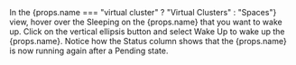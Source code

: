 
<Flow id="wakeup-manual-ui">
  <Step>
    In the <NavStep>{props.name === "virtual cluster" ? "Virtual Clusters" : "Spaces"}</NavStep> view, hover over the <Label>Sleeping</Label> on the {props.name} that you want to wake up.
  </Step>
  <Step>
    Click on the vertical ellipsis button and select <Label>Wake Up</Label> to wake up the {props.name}.
  </Step>
  <Step>
    Notice how the <Label>Status</Label> column shows that the {props.name} is now running again after a <Label>Pending</Label> state.
  </Step>
</Flow>

